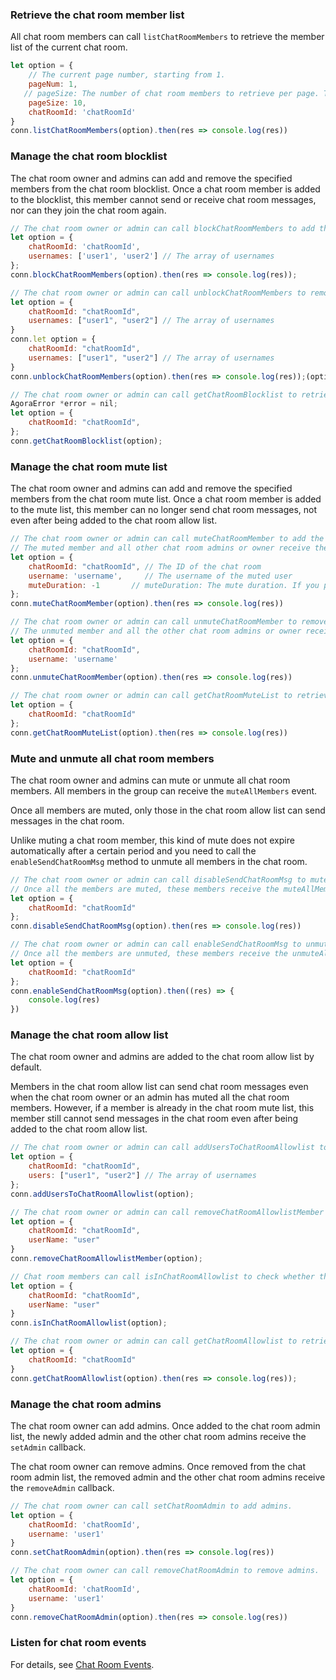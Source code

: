 <PlatformWrapper platform="web">

### Retrieve the chat room member list

All chat room members can call `listChatRoomMembers` to retrieve the member list of the current chat room.

```javascript
let option = {
    // The current page number, starting from 1.
    pageNum: 1,
   // pageSize: The number of chat room members to retrieve per page. The maximum value is 1000.
    pageSize: 10,
    chatRoomId: 'chatRoomId'
}
conn.listChatRoomMembers(option).then(res => console.log(res))
```

### Manage the chat room blocklist

The chat room owner and admins can add and remove the specified members from the chat room blocklist. Once a chat room member is added to the blocklist, this member cannot send or receive chat room messages, nor can they join the chat room again.

```javascript
// The chat room owner or admin can call blockChatRoomMembers to add the specified members to the chat room blocklist.
let option = {
    chatRoomId: 'chatRoomId',
    usernames: ['user1', 'user2'] // The array of usernames
};
conn.blockChatRoomMembers(option).then(res => console.log(res));

// The chat room owner or admin can call unblockChatRoomMembers to remove the specified users from the blocklist.
let option = {
    chatRoomId: "chatRoomId",
    usernames: ["user1", "user2"] // The array of usernames
}
conn.let option = {
    chatRoomId: "chatRoomId",
    usernames: ["user1", "user2"] // The array of usernames
}
conn.unblockChatRoomMembers(option).then(res => console.log(res));(option).then(res => console.log(res));

// The chat room owner or admin can call getChatRoomBlocklist to retrieve the blocklist of the current chat room.
AgoraError *error = nil;
let option = {
    chatRoomId: "chatRoomId",
};
conn.getChatRoomBlocklist(option);
```


### Manage the chat room mute list

The chat room owner and admins can add and remove the specified members from the chat room mute list. Once a chat room member is added to the mute list, this member can no longer send chat room messages, not even after being added to the chat room allow list.

```javascript
// The chat room owner or admin can call muteChatRoomMember to add the specified user to the chat room blocklist.
// The muted member and all other chat room admins or owner receive the muteMember callback.
let option = {
    chatRoomId: "chatRoomId", // The ID of the chat room
    username: 'username',     // The username of the muted user
    muteDuration: -1       // muteDuration: The mute duration. If you pass `-1`, members are muted permanently.
};
conn.muteChatRoomMember(option).then(res => console.log(res))

// The chat room owner or admin can call unmuteChatRoomMember to remove the specified user from the chat room mute list.
// The unmuted member and all the other chat room admins or owner receive the unmuteMember callback.
let option = {
    chatRoomId: "chatRoomId",
    username: 'username'
};
conn.unmuteChatRoomMember(option).then(res => console.log(res))

// The chat room owner or admin can call getChatRoomMuteList to retrieve the mute list of the current chat room.
let option = {
    chatRoomId: "chatRoomId"
};
conn.getChatRoomMuteList(option).then(res => console.log(res))
```


### Mute and unmute all chat room members

The chat room owner and admins can mute or unmute all chat room members. All members in the group can receive the `muteAllMembers` event.

Once all members are muted, only those in the chat room allow list can send messages in the chat room.

Unlike muting a chat room member, this kind of mute does not expire automatically after a certain period and you need to call the `enableSendChatRoomMsg` method to unmute all members in the chat room.

```javascript
// The chat room owner or admin can call disableSendChatRoomMsg to mute all the chat room members.
// Once all the members are muted, these members receive the muteAllMembers callback.
let option = {
    chatRoomId: "chatRoomId"
};
conn.disableSendChatRoomMsg(option).then(res => console.log(res))

// The chat room owner or admin can call enableSendChatRoomMsg to unmute all the chat room members.
// Once all the members are unmuted, these members receive the unmuteAllMembers callback.
let option = {
    chatRoomId: "chatRoomId"
};
conn.enableSendChatRoomMsg(option).then((res) => {
    console.log(res)
})
```


### Manage the chat room allow list

The chat room owner and admins are added to the chat room allow list by default.

Members in the chat room allow list can send chat room messages even when the chat room owner or an admin has muted all the chat room members. However, if a member is already in the chat room mute list, this member still cannot send messages in the chat room even after being added to the chat room allow list.

```javascript
// The chat room owner or admin can call addUsersToChatRoomAllowlist to add the specified member to the chat room allow list.
let option = {
    chatRoomId: "chatRoomId",
    users: ["user1", "user2"] // The array of usernames
};
conn.addUsersToChatRoomAllowlist(option);

// The chat room owner or admin can call removeChatRoomAllowlistMember to remove the specified member from the chat room allow list.
let option = {
    chatRoomId: "chatRoomId",
    userName: "user"
}
conn.removeChatRoomAllowlistMember(option);

// Chat room members can call isInChatRoomAllowlist to check whether they are in the chat room allow list.
let option = {
    chatRoomId: "chatRoomId",
    userName: "user"
}
conn.isInChatRoomAllowlist(option);

// The chat room owner or admin can call getChatRoomAllowlist to retrieve the allow list of the current chat room.
let option = {
    chatRoomId: "chatRoomId"
}
conn.getChatRoomAllowlist(option).then(res => console.log(res));
```


### Manage the chat room admins

The chat room owner can add admins. Once added to the chat room admin list, the newly added admin and the other chat room admins receive the `setAdmin` callback.

The chat room owner can remove admins. Once removed from the chat room admin list, the removed admin and the other chat room admins receive the `removeAdmin` callback.

```javascript
// The chat room owner can call setChatRoomAdmin to add admins.
let option = {
    chatRoomId: 'chatRoomId',
    username: 'user1'
}
conn.setChatRoomAdmin(option).then(res => console.log(res))

// The chat room owner can call removeChatRoomAdmin to remove admins.
let option = {
    chatRoomId: 'chatRoomId',
    username: 'user1'
}
conn.removeChatRoomAdmin(option).then(res => console.log(res))
```


### Listen for chat room events

For details, see [Chat Room Events](manage-chatrooms#listen-for-chat-room-events).

</PlatformWrapper>